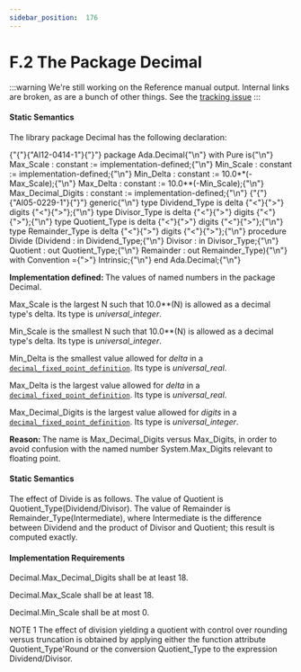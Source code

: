 ---
sidebar_position:  176
---

# F.2  The Package Decimal

:::warning
We're still working on the Reference manual output.  Internal links are broken,
as are a bunch of other things.
See the [tracking issue](https://github.com/ada-lang-io/ada-lang-io/issues/20)
:::



#### Static Semantics

<p>The library package Decimal has the following declaration: </p>
<CodeBlock>
{"{"}{"AI12-0414-1"}{"}"} package Ada.Decimal{"\n"}   with Pure is{"\n"}
</CodeBlock>

<CodeBlock>
   Max_Scale : constant := implementation-defined;{"\n"}   Min_Scale : constant := implementation-defined;{"\n"}
</CodeBlock>

<CodeBlock>
   Min_Delta : constant := 10.0**(-Max_Scale);{"\n"}   Max_Delta : constant := 10.0**(-Min_Scale);{"\n"}
</CodeBlock>

<CodeBlock>
   Max_Decimal_Digits : constant := implementation-defined;{"\n"}
</CodeBlock>

<CodeBlock>
{"{"}{"AI05-0229-1"}{"}"}    generic{"\n"}      type Dividend_Type  is delta {"<"}{">"} digits {"<"}{">"};{"\n"}      type Divisor_Type   is delta {"<"}{">"} digits {"<"}{">"};{"\n"}      type Quotient_Type  is delta {"<"}{">"} digits {"<"}{">"};{"\n"}      type Remainder_Type is delta {"<"}{">"} digits {"<"}{">"};{"\n"}   procedure Divide (Dividend  : in Dividend_Type;{"\n"}                     Divisor   : in Divisor_Type;{"\n"}                     Quotient  : out Quotient_Type;{"\n"}                     Remainder : out Remainder_Type){"\n"}      with Convention ={">"} Intrinsic;{"\n"}
</CodeBlock>

<CodeBlock>
end Ada.Decimal;{"\n"}
</CodeBlock>

<p><strong>Implementation defined: </strong>The values of named numbers in the package Decimal.</p>
<p>Max_Scale is the largest N such that 10.0**(N) is allowed as a decimal type's delta. Its type is <em>universal_integer</em>.</p>
<p>Min_Scale is the smallest N such that 10.0**(N) is allowed as a decimal type's delta. Its type is <em>universal_integer</em>.</p>
<p>Min_Delta is the smallest value allowed for <em>delta</em> in a <code><a href="./AA-3.5#S0049">decimal_fixed_point_definition</a></code>. Its type is <em>universal_real</em>.</p>
<p>Max_Delta is the largest value allowed for <em>delta</em> in a <code><a href="./AA-3.5#S0049">decimal_fixed_point_definition</a></code>. Its type is <em>universal_real</em>.</p>
<p>Max_Decimal_Digits is the largest value allowed for <em>digits</em> in a <code><a href="./AA-3.5#S0049">decimal_fixed_point_definition</a></code>. Its type is <em>universal_integer</em>. </p>
<p><strong>Reason: </strong>The name is Max_Decimal_Digits versus Max_Digits, in order to avoid confusion with the named number System.Max_Digits relevant to floating point. </p>

#### Static Semantics

<p>The effect of Divide is as follows. The value of Quotient is Quotient_Type(Dividend/Divisor). The value of Remainder is Remainder_Type(Intermediate), where Intermediate is the difference between Dividend and the product of Divisor and Quotient; this result is computed exactly. </p>

#### Implementation Requirements

<p>Decimal.Max_Decimal_Digits shall be at least 18.</p>
<p>Decimal.Max_Scale shall be at least 18.</p>
<p>Decimal.Min_Scale shall be at most 0. </p>
<p>NOTE 1   The effect of division yielding a quotient with control over rounding versus truncation is obtained by applying either the function attribute Quotient_Type'Round or the conversion Quotient_Type to the expression Dividend/Divisor. </p>
